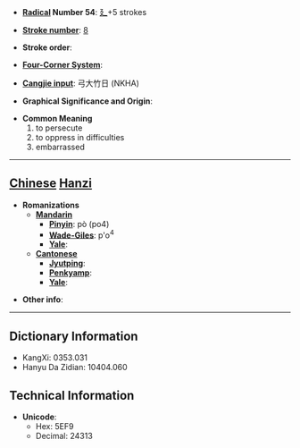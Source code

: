 * '''[[Wiktionary:Chinese radical index| Radical]] Number 54''': [[Wiktionary:Chinese radical index 廴|廴]]+5 strokes

* '''[[Wiktionary:Chinese total strokes index|Stroke number]]''': [[Wiktionary:Chinese total strokes index 8|8]]

* '''Stroke order''': 

* '''[[Wiktionary:Chinese four corner index|Four-Corner System]]''': 

* '''[[Wiktionary:Chinese Cangjie index|Cangjie input]]''': 弓大竹日 (NKHA)

* '''Graphical Significance and Origin''': 

* '''Common Meaning'''
*#to persecute
*# to oppress in difficulties
*# embarrassed


----

== [[Chinese]] [[Hanzi]] ==

* '''Romanizations'''
** '''[[Mandarin]]'''
*** '''[[Pinyin]]''': pò (po4)
*** '''[[Wade-Giles]]''': p'o<sup>4</sup>
*** '''[[Yale]]''': 
** '''[[Cantonese]]'''
*** '''[[Jyutping]]''':
*** '''[[Penkyamp]]''': 
*** '''[[Yale]]''': 

* '''Other info''': 

----

== Dictionary Information ==

* KangXi: 0353.031
* Hanyu Da Zidian: 10404.060

== Technical Information ==

* '''Unicode''':
** Hex: 5EF9
** Decimal: 24313